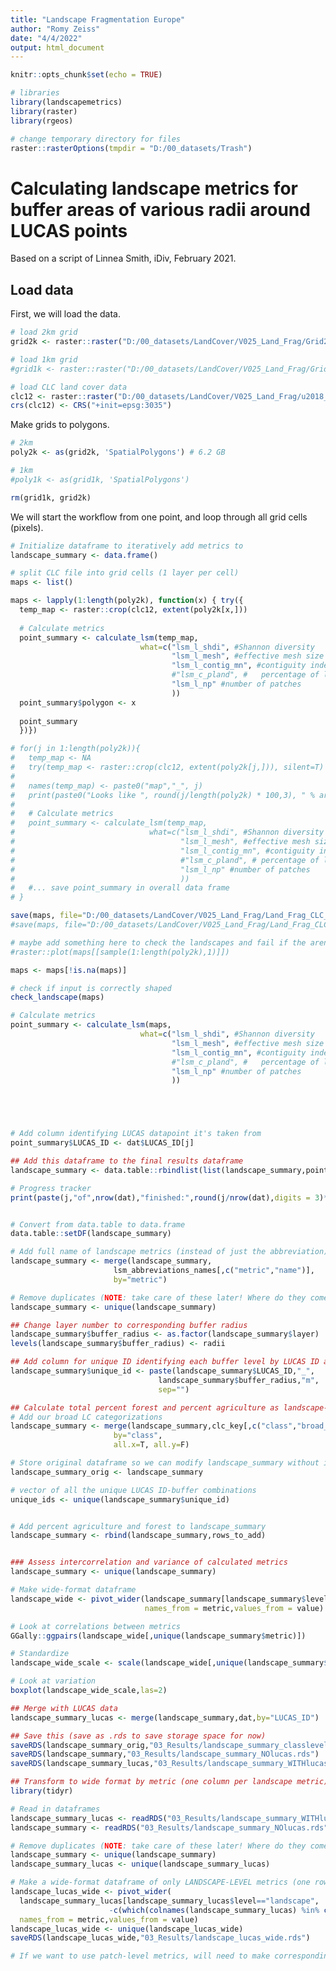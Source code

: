 ```yaml
---
title: "Landscape Fragmentation Europe"
author: "Romy Zeiss"
date: "4/4/2022"
output: html_document
---
```


```r
knitr::opts_chunk$set(echo = TRUE)

# libraries
library(landscapemetrics)
library(raster)
library(rgeos)

# change temporary directory for files
raster::rasterOptions(tmpdir = "D:/00_datasets/Trash")
```

# Calculating landscape metrics for buffer areas of various radii around LUCAS points

Based on a script of Linnea Smith, iDiv, February 2021.

## Load data

First, we will load the data.

```r
# load 2km grid
grid2k <- raster::raster("D:/00_datasets/LandCover/V025_Land_Frag/Grid2k_LAEA.tif")

# load 1km grid
#grid1k <- raster::raster("D:/00_datasets/LandCover/V025_Land_Frag/Grid1k_LAEA.tif")

# load CLC land cover data
clc12 <- raster::raster("D:/00_datasets/LandCover/V025_Land_Frag/u2018_clc2012_v2020_20u1_raster100m/DATA/U2018_CLC2012_V2020_20u1.tif")
crs(clc12) <- CRS("+init=epsg:3035")

```

Make grids to polygons.

```r
# 2km
poly2k <- as(grid2k, 'SpatialPolygons') # 6.2 GB

# 1km
#poly1k <- as(grid1k, 'SpatialPolygons')

rm(grid1k, grid2k)
```


We will start the workflow from one point, and loop through all grid cells (pixels).

```r
# Initialize dataframe to iteratively add metrics to
landscape_summary <- data.frame()

# split CLC file into grid cells (1 layer per cell)
maps <- list()

maps <- lapply(1:length(poly2k), function(x) { try({
  temp_map <- raster::crop(clc12, extent(poly2k[x,]))
  
  # Calculate metrics
  point_summary <- calculate_lsm(temp_map,
                             what=c("lsm_l_shdi", #Shannon diversity
                                    "lsm_l_mesh", #effective mesh size
                                    "lsm_l_contig_mn", #contiguity index
                                    #"lsm_c_pland", #	percentage of landscape
                                    "lsm_l_np" #number of patches
                                    )) 
  point_summary$polygon <- x
  
  point_summary
  })})

# for(j in 1:length(poly2k)){
#   temp_map <- NA
#   try(temp_map <- raster::crop(clc12, extent(poly2k[j,])), silent=T)
# 
#   names(temp_map) <- paste0("map","_", j)
#   print(paste0("Looks like ", round(j/length(poly2k) * 100,3), " % are ready :)"))
#   
#   # Calculate metrics
#   point_summary <- calculate_lsm(temp_map,
#                              what=c("lsm_l_shdi", #Shannon diversity
#                                     "lsm_l_mesh", #effective mesh size
#                                     "lsm_l_contig_mn", #contiguity index
#                                     #"lsm_c_pland", #	percentage of landscape
#                                     "lsm_l_np" #number of patches
#                                     )) 
#   #... save point_summary in overall data frame
# }

save(maps, file="D:/00_datasets/LandCover/V025_Land_Frag/Land_Frag_CLC_2km_polygonPerCell.RData")
#save(maps, file="D:/00_datasets/LandCover/V025_Land_Frag/Land_Frag_CLC_1km_polygonPerCell.RData")

# maybe add something here to check the landscapes and fail if the aren't good?
#raster::plot(maps[[sample(1:length(poly2k),1)]])
```

```r
maps <- maps[!is.na(maps)]

# check if input is correctly shaped
check_landscape(maps)

# Calculate metrics
point_summary <- calculate_lsm(maps,
                             what=c("lsm_l_shdi", #Shannon diversity
                                    "lsm_l_mesh", #effective mesh size
                                    "lsm_l_contig_mn", #contiguity index
                                    #"lsm_c_pland", #	percentage of landscape
                                    "lsm_l_np" #number of patches
                                    )) 





# Add column identifying LUCAS datapoint it's taken from
point_summary$LUCAS_ID <- dat$LUCAS_ID[j]

## Add this dataframe to the final results dataframe
landscape_summary <- data.table::rbindlist(list(landscape_summary,point_summary))

# Progress tracker
print(paste(j,"of",nrow(dat),"finished:",round(j/nrow(dat),digits = 3)*100,"% done"))


# Convert from data.table to data.frame
data.table::setDF(landscape_summary)

# Add full name of landscape metrics (instead of just the abbreviation)
landscape_summary <- merge(landscape_summary,
                       lsm_abbreviations_names[,c("metric","name")],
                       by="metric")

# Remove duplicates (NOTE: take care of these later! Where do they come from? possible above step)
landscape_summary <- unique(landscape_summary)

## Change layer number to corresponding buffer radius
landscape_summary$buffer_radius <- as.factor(landscape_summary$layer)
levels(landscape_summary$buffer_radius) <- radii

## Add column for unique ID identifying each buffer level by LUCAS ID and buffer radius
landscape_summary$unique_id <- paste(landscape_summary$LUCAS_ID,"_",
                                 landscape_summary$buffer_radius,"m",
                                 sep="")

## Calculate total percent forest and percent agriculture as landscape-level metrics
# Add our broad LC categorizations
landscape_summary <- merge(landscape_summary,clc_key[,c("class","broad_lc")],
                       by="class",
                       all.x=T, all.y=F)

# Store original dataframe so we can modify landscape_summary without info loss
landscape_summary_orig <- landscape_summary

# vector of all the unique LUCAS ID-buffer combinations
unique_ids <- unique(landscape_summary$unique_id)


# Add percent agriculture and forest to landscape_summary
landscape_summary <- rbind(landscape_summary,rows_to_add)


### Assess intercorrelation and variance of calculated metrics
landscape_summary <- unique(landscape_summary)

# Make wide-format dataframe
landscape_wide <- pivot_wider(landscape_summary[landscape_summary$level=="landscape",-which(colnames(landscape_summary)=="name")],
                              names_from = metric,values_from = value)

# Look at correlations between metrics
GGally::ggpairs(landscape_wide[,unique(landscape_summary$metric)])

# Standardize
landscape_wide_scale <- scale(landscape_wide[,unique(landscape_summary$metric)])

# Look at variation
boxplot(landscape_wide_scale,las=2)

## Merge with LUCAS data
landscape_summary_lucas <- merge(landscape_summary,dat,by="LUCAS_ID")

## Save this (save as .rds to save storage space for now)
saveRDS(landscape_summary_orig,"03_Results/landscape_summary_classlevel_NOlucas.rds")
saveRDS(landscape_summary,"03_Results/landscape_summary_NOlucas.rds")
saveRDS(landscape_summary_lucas,"03_Results/landscape_summary_WITHlucas.rds")

## Transform to wide format by metric (one column per landscape metric)
library(tidyr)

# Read in dataframes
landscape_summary_lucas <- readRDS("03_Results/landscape_summary_WITHlucas.rds")
landscape_summary <- readRDS("03_Results/landscape_summary_NOlucas.rds")

# Remove duplicates (NOTE: take care of these later! Where do they come from?)
landscape_summary <- unique(landscape_summary)
landscape_summary_lucas <- unique(landscape_summary_lucas)

# Make a wide-format dataframe of only LANDSCAPE-LEVEL metrics (one row per point per buffer radius)
landscape_lucas_wide <- pivot_wider(
  landscape_summary_lucas[landscape_summary_lucas$level=="landscape",
                      -c(which(colnames(landscape_summary_lucas) %in% c("name","unique_id")))],
  names_from = metric,values_from = value)
landscape_lucas_wide <- unique(landscape_lucas_wide)
saveRDS(landscape_lucas_wide,"03_Results/landscape_lucas_wide.rds")

# If we want to use patch-level metrics, will need to make corresponding wide-format df here!
```

